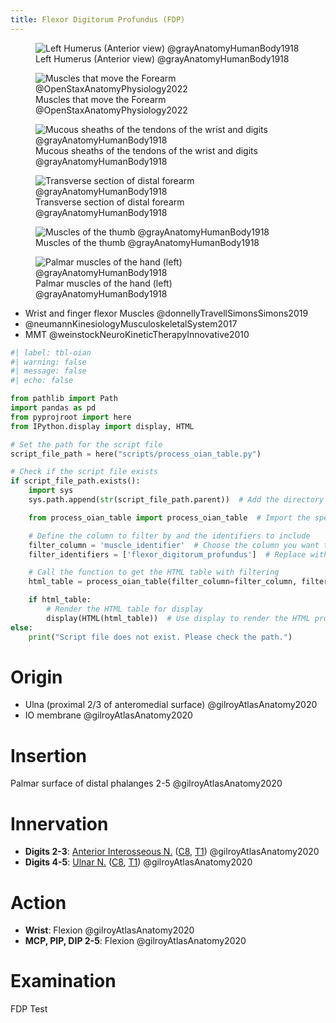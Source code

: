 ```yaml
---
title: Flexor Digitorum Profundus (FDP)
---
```


![Left Humerus (Anterior view) @grayAnatomyHumanBody1918](/The Archive/Images/Gray anatomy 1918 images/Osteology/image207 gray1918 Left humerus. Anterior view.gif){#fig-gray1918-image207}

![Muscles that move the Forearm @OpenStaxAnatomyPhysiology2022](/The Archive/Images/OpenStax Anatomy and Physiology 2e/fig11.25 Muscles That Move the Forearm.jpeg){#fig-openstax-fig11.25}

![Mucous sheaths of the tendons of the wrist and digits @grayAnatomyHumanBody1918](/The Archive/Images/Gray anatomy 1918 images/Myology/image423 The mucous sheaths of the tendons on the front of the wrist and digits.gif)

![Transverse section of distal forearm @grayAnatomyHumanBody1918](/The Archive/Images/Gray anatomy 1918 images/Myology/image421 Transverse section across distal ends of radius and ulna.gif)

![Muscles of the thumb @grayAnatomyHumanBody1918](/The Archive/Images/Gray anatomy 1918 images/Myology/image426 The muscles of the thumb.gif)

![Palmar muscles of the hand (left) @grayAnatomyHumanBody1918](/The Archive/Images/Gray anatomy 1918 images/Myology/image427 The muscles of the left hand. Palmar surface.gif)

::: {.callout title="Reading list"}

- Wrist and finger flexor Muscles @donnellyTravellSimonsSimons2019
- @neumannKinesiologyMusculoskeletalSystem2017
- MMT @weinstockNeuroKineticTherapyInnovative2010


:::

```python
#| label: tbl-oian
#| warning: false
#| message: false
#| echo: false

from pathlib import Path
import pandas as pd
from pyprojroot import here
from IPython.display import display, HTML

# Set the path for the script file
script_file_path = here("scripts/process_oian_table.py")

# Check if the script file exists
if script_file_path.exists():
    import sys
    sys.path.append(str(script_file_path.parent))  # Add the directory of the script to the system path

    from process_oian_table import process_oian_table  # Import the specific function

    # Define the column to filter by and the identifiers to include
    filter_column = 'muscle_identifier'  # Choose the column you want to filter by
    filter_identifiers = ['flexor_digitorum_profundus']  # Replace with actual identifiers you want to include

    # Call the function to get the HTML table with filtering
    html_table = process_oian_table(filter_column=filter_column, filter_identifiers=filter_identifiers)

    if html_table:
        # Render the HTML table for display
        display(HTML(html_table))  # Use display to render the HTML properly
else:
    print("Script file does not exist. Please check the path.")

```

# Origin {#origin}

- Ulna (proximal 2/3 of anteromedial surface) @gilroyAtlasAnatomy2020
- IO membrane @gilroyAtlasAnatomy2020

# Insertion {#insertion}

Palmar surface of distal phalanges 2-5 @gilroyAtlasAnatomy2020

# Innervation {#innervation}

- **Digits 2-3**: [Anterior Interosseous N.]({{< var ref-anterior-interosseous-nerve.path >}}) ([C8]({{< var ref-nerve-root.c8 >}}), [T1]({{< var ref-nerve-root.t1 >}})) @gilroyAtlasAnatomy2020
- **Digits 4-5**: [Ulnar N.]({{< var ref-ulnar-nerve.path >}}) ([C8]({{< var ref-nerve-root.c8 >}}), [T1]({{< var ref-nerve-root.t1 >}})) @gilroyAtlasAnatomy2020



# Action {#action}

- **Wrist**: Flexion @gilroyAtlasAnatomy2020
- **MCP, PIP, DIP 2-5**: Flexion  @gilroyAtlasAnatomy2020




# Examination

FDP Test